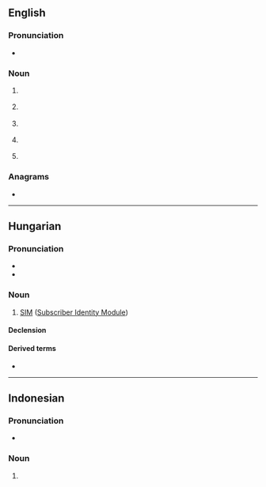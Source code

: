 {{also|sim|Sim|sím|šim|šīm}}
==English==
===Pronunciation===
* {{audio|en|LL-Q1860 (eng)-PerfectSoundWhatever-SIM.wav|Audio (CA)}}

===Noun===
{{head|en|noun}}

# {{lb|en|computing}} {{acronym of|en|[[simulation]]|nocap=1}}
# {{lb|en|marketing}} {{acronym of|en|[[social influence marketing]]|nocap=1}}
# {{lb|en|telecommunication}} {{acronym of|en|[[Subscriber Identity Module]]|nocap=1}}
# {{lb|en|microscopy}} {{acronym of|en|[[scanning ion microscope]]|nocap=1}}
# {{lb|en|law|E&W}} {{acronym of|en|[[search of the index map]]|nocap=1}}

===Anagrams===
* {{anagrams|en|a=ims|-ism|IMS|IMs|ISM|MIS|MIs|MSI|ism|mis-}}

----

==Hungarian==

===Pronunciation===
* {{hu-IPA|szim}}
* {{rhymes|hu|im|s=1}}

===Noun===
{{hu-noun|-ek}}

# [[SIM#English|SIM]] ([[Subscriber Identity Module]])

====Declension====
{{hu-infl-nom|SIM-e|e|v=m}}{{hu-pos-etek|SIM-|j|jei}}

====Derived terms====
* {{l|hu|SIM-kártya}}

----

==Indonesian==
{{wikipedia|lang=id}}

===Pronunciation===
* {{IPA|id|/ˈsɪm/}}

===Noun===
{{id-noun}}

# {{initialism of|id|[[surat izin mengemudi]]|t={{l|en|driving licence}}}}